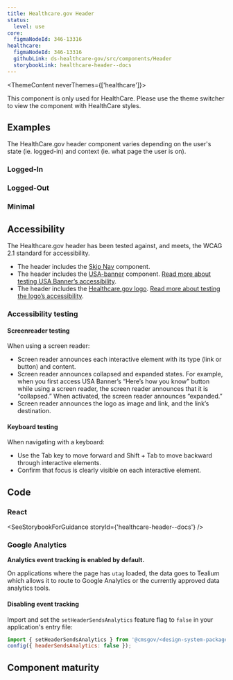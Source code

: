 ```yaml
---
title: Healthcare.gov Header
status:
  level: use
core:
  figmaNodeId: 346-13316
healthcare:
  figmaNodeId: 346-13316
  githubLink: ds-healthcare-gov/src/components/Header
  storybookLink: healthcare-header--docs
---
```



<ThemeContent neverThemes={['healthcare']}>
  <Alert variation="error">
    <p class="ds-c-alert__text">
      This component is only used for HealthCare. Please use the theme switcher to view the
      component with HealthCare styles.
    </p>
  </Alert>
</ThemeContent>

## Examples

The HealthCare.gov header component varies depending on the user's state (ie. logged-in) and context (ie. what page the user is on).

### Logged-In

<StorybookExample componentName="loggedin-header" storyId="healthcare-header--logged-in-header" />

### Logged-Out

<StorybookExample componentName="loggedout-header" storyId="healthcare-header--logged-out-header" />

### Minimal

<StorybookExample componentName="minimal-header" storyId="healthcare-header--minimal-header" />

## Accessibility

The Healthcare.gov header has been tested against, and meets, the WCAG 2.1 standard for
accessibility.

- The header includes the [Skip Nav](/components/skip-nav/?theme=healthcare) component.
- The header includes the [USA-banner](/components/usa-banner/?theme=healthcare) component. [Read more about testing USA Banner’s accessibility](/components/usa-banner/#accessibility-testing).
- The header includes the [Healthcare.gov logo](/components/logos/healthcare-logo/?theme=healthcare). [Read more about testing the logo’s
accessibility](/components/logos/healthcare-logo/?theme=healthcare).

### Accessibility testing

#### Screenreader testing

When using a screen reader:
- Screen reader announces each interactive element with its type (link or button)
and content.
- Screen reader announces collapsed and expanded states. For example, when
you first access USA Banner’s “Here’s how you know” button while using a
screen reader, the screen reader announces that it is “collapsed.” When
activated, the screen reader announces “expanded.”
- Screen reader announces the logo as image and link, and the link’s destination.

#### Keyboard testing

When navigating with a keyboard:
- Use the Tab key to move forward and Shift + Tab to move backward
through interactive elements.
- Confirm that focus is clearly visible on each interactive element.

## Code

### React

<SeeStorybookForGuidance storyId={'healthcare-header--docs'} />

### Google Analytics

**Analytics event tracking is enabled by default.**

On applications where the page has `utag` loaded, the data goes to Tealium which allows it to route to Google Analytics or the currently approved data analytics tools.

#### Disabling event tracking

Import and set the `setHeaderSendsAnalytics` feature flag to `false` in your application's entry file:

```js
import { setHeaderSendsAnalytics } from '@cmsgov/<design-system-package>';
config({ headerSendsAnalytics: false });
```

## Component maturity

<MaturityChecklist
  a11yStandards={true}
  color={true}
  forcedColors={false}
  screenReaders={true}
  keyboardNavigable={true}
  storybook={true}
  responsive={true}
  spanish={true}
  completeUiKit={false}
  responsiveUiKit={false}
  tokensInCode={true}
  tokensInSketch={true}
/>
